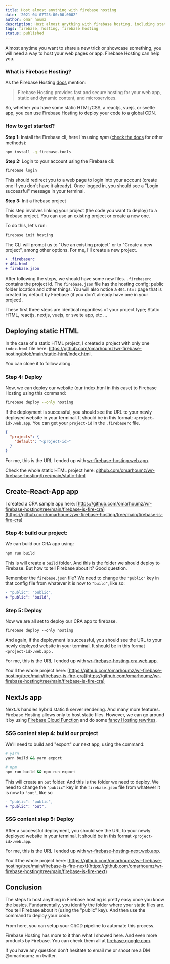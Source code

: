 ```yaml
---
title: Host almost anything with firebase hosting
date: '2021-04-07T23:00:00.000Z'
author: omar houmz
description: Host almost anything with firebase hosting, including static files, Create-React-App apps, and more.
tags: firebase, hosting, firebase hosting
status: published
---
```


Almost anytime you want to share a new trick or showcase something, you will need a way to host your web pages or app. Firebase Hosting can help you.

### What is Firebase Hosting?

As the Firebase Hosting [docs](https://firebase.google.com/docs/hosting) mention:

> Firebase Hosting provides fast and secure hosting for your web app, static and dynamic content, and microservices.

So, whether you have some static HTML/CSS, a reactjs, vuejs, or svelte app, you can use Firebase Hosting to deploy your code to a global CDN.

### How to get started?

**Step 1:** Install the Firebase cli, here I'm using _npm_ ([check the docs](https://firebase.google.com/docs/cli) for other methods):

```bash
npm install -g firebase-tools
```

**Step 2:** Login to your account using the Firebase cli:

```bash
firebase login
```

This should redirect you to a web page to login into your account (create one if you don't have it already). Once logged in, you should see a "Login successful" message in your terminal.

**Step 3:** Init a firebase project

This step involves linking your project (the code you want to deploy) to a firebase project. You can use an existing project or create a new one.

To do this, let's run:

```bash
firebase init hosting
```

The CLI will prompt us to "Use an existing project" or to "Create a new project", among other options. For me, I'll create a new project.

```diff
+ .firebaserc
+ 404.html
+ firebase.json
```

After following the steps, we should have some new files. `.firebaserc` contains the project id. The `firebase.json` file has the hosting config; public folder location and other things. You will also notice a `404.html` page that is created by default by Firebase (if you don't already have one in your project).

These first three steps are identical regardless of your project type; Static HTML, reactjs, nextjs, vuejs, or svelte app, etc ...

## Deploying static HTML

In the case of a static HTML project, I created a project with only one `index.html` file here: https://github.com/omarhoumz/wr-firebase-hosting/blob/main/static-html/index.html.

You can clone it to follow along.

### Step 4: Deploy

Now, we can deploy our website (our index.html in this case) to Firebase Hosting using this command:

```bash
firebase deploy --only hosting
```

If the deployment is successful, you should see the URL to your newly deployed website in your terminal. It should be in this format: `<project-id>.web.app`. You can get your `project-id` in the `.firebaserc` file.

```json
{
  "projects": {
    "default": "<project-id>"
  }
}
```

For me, this is the URL I ended up with [wr-firebase-hosting.web.app](http://wr-firebase-hosting.web.app).

Check the whole static HTML project here: [github.com/omarhoumz/wr-firebase-hosting/tree/main/static-html](https://github.com/omarhoumz/wr-firebase-hosting/tree/main/static-html)

## Create-React-App app

I created a CRA sample app here: [https://github.com/omarhoumz/wr-firebase-hosting/tree/main/firebase-is-fire-cra](https://github.com/omarhoumz/wr-firebase-hosting/tree/main/firebase-is-fire-cra)

### Step 4: build our project:

We can build our CRA app using:

```bash
npm run build
```

This is will create a `build` folder. And this is the folder we should deploy to Firebase. But how to tell Firebase about it? Good question.

Remember the `firebase.json` file? We need to change the `"public"` key in that config file from whatever it is now to `"build"`, like so:

```diff
- "public": "public",
+ "public": "build",
```

### Step 5: Deploy

Now we are all set to deploy our CRA app to firebase.

```diff
firebase deploy --only hosting
```

And again, if the deployment is successful, you should see the URL to your newly deployed website in your terminal. It should be in this format `<project-id>.web.app` .

For me, this is the URL I ended up with [wr-firebase-hosting-cra.web.app](http://wr-firebase-hosting-cra.web.app).

You'll the whole project here: [https://github.com/omarhoumz/wr-firebase-hosting/tree/main/firebase-is-fire-cra](https://github.com/omarhoumz/wr-firebase-hosting/tree/main/firebase-is-fire-cra)

## NextJs app

NextJs handles hybrid static & server rendering. And many more features. Firebase Hosting allows only to host static files. However, we can go around it by using [Firebase Cloud Function](https://firebase.google.com/docs/functions) and do some [fancy Hosting rewrites](https://firebase.google.com/docs/hosting/full-config#rewrites).

### SSG content step 4: build our project

We'll need to build and "export" our next app, using the command:

```bash
# yarn
yarn build && yarn export

# npm
npm run build && npm run export
```

This will create an `out` folder. And this is the folder we need to deploy. We need to change the `"public"` key in the `firebase.json` file from whatever it is now to `"out"`, like so

```diff
- "public": "public",
+ "public": "out",
```

### SSG content step 5: Deploy

After a successful deployment, you should see the URL to your newly deployed website in your terminal. It should be in this format `<project-id>.web.app`.

For me, this is the URL I ended up with [wr-firebase-hosting-next.web.app](https://wr-firebase-hosting-next.web.app/).

You'll the whole project here: [https://github.com/omarhoumz/wr-firebase-hosting/tree/main/firebase-is-fire-next](https://github.com/omarhoumz/wr-firebase-hosting/tree/main/firebase-is-fire-next)

## Conclusion

The steps to host anything in Firebase hosting is pretty easy once you know the basics. Fundamentally, you identify the folder where your static files are. You tell Firebase about it (using the "public" key). And then use the command to deploy your code.

From here, you can setup your CI/CD pipeline to automate this process.

Firebase Hosting has more to it than what I showed here. And even more products by Firebase. You can check them all at [firebase.google.com](https://firebase.google.com/).

If you have any question don't hesitate to email me or shoot me a DM @omarhoumz on twitter.
